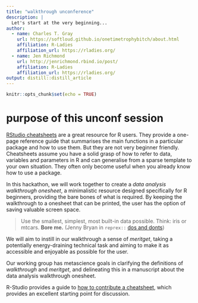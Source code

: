 ```yaml
---
title: "walkthrough unconference"
description: |
  Let's start at the very beginning...
author:
  - name: Charles T. Gray 
    url: https://softloud.github.io/onetimetrophybitch/about.html
    affiliation: R-Ladies
    affiliation_url: https://rladies.org/
  - name: Jen Richmond
    url: http://jenrichmond.rbind.io/post/
    affiliation: R-Ladies
    affiliation_url: https://rladies.org/
output: distill::distill_article
---
```


```r
knitr::opts_chunk$set(echo = TRUE)
```

# purpose of this unconf session

[RStudio cheatsheets](https://rstudio.com/resources/cheatsheets/) are a great resource for R users. They provide a one-page reference guide that summarises the main functions in a particular package and how to use them. But they are not very beginner friendly. Cheatsheets assume you have a solid grasp of how to refer to data, variables and parameters in R and can generalise from a sparse template to your own situation. They often only become useful when you already know how to use a package. 

In this hackathon, we will work together to create a _data analysis walkthrough onesheet_, a minimalistic resource designed specifically for R beginners, providing the bare bones of what is required. By keeping the walkthrough to a onesheet that can be printed, the user has the option of saving valuable screen space. 

> Use the smallest, simplest, most built-in data possible. Think: iris or mtcars. **Bore me.** (Jenny Bryan in `reprex::` [dos and donts](https://reprex.tidyverse.org/articles/reprex-dos-and-donts.html))

We will aim to instill in our walkthrough a sense of _meritget_, taking a potentially energy-draining technical task and aiming to make it as accessible and enjoyable as possible for the user. 

Our working group has metascience goals in clarifying the definitions of _walkthrough_ and _meritget_, and delineating this in a manuscript about the data analysis walkthrough onesheet. 

R-Studio provides a guide to [how to contribute a cheatsheet](https://rstudio.com/resources/cheatsheets/how-to-contribute-a-cheatsheet/
), which provides an excellent starting point for discussion. 

